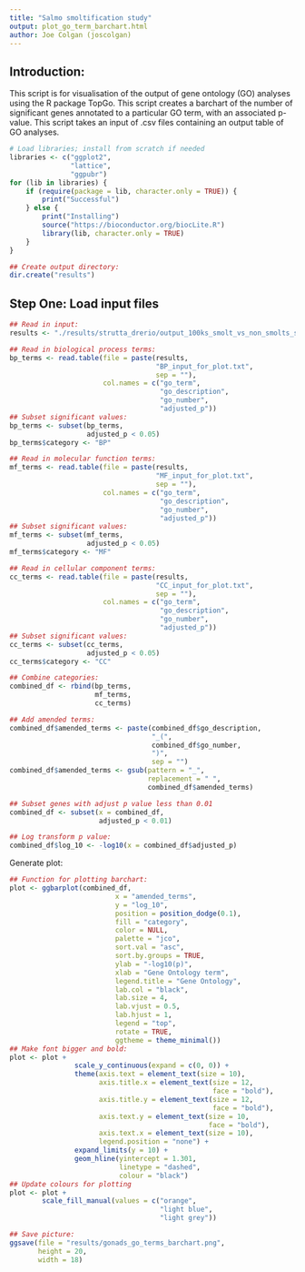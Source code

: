 ```yaml
--- 
title: "Salmo smoltification study"
output: plot_go_term_barchart.html
author: Joe Colgan (joscolgan)
---
```


## Introduction:  
This script is for visualisation of the output of gene ontology (GO) analyses using the R package TopGo.
This script creates a barchart of the number of significant genes annotated to a particular GO term, with an associated p-value. This script takes an input of .csv files containing an output table of GO analyses.

```r
# Load libraries; install from scratch if needed
libraries <- c("ggplot2",
               "lattice",
               "ggpubr")
for (lib in libraries) {
    if (require(package = lib, character.only = TRUE)) {
        print("Successful")
    } else {
        print("Installing")
        source("https://bioconductor.org/biocLite.R")
        library(lib, character.only = TRUE)
    }
}

## Create output directory:
dir.create("results")
```

## Step One: Load input files

```r
## Read in input:
results <- "./results/strutta_drerio/output_100ks_smolt_vs_non_smolts_salt/"

## Read in biological process terms:
bp_terms <- read.table(file = paste(results,
                                    "BP_input_for_plot.txt",
                                    sep = ""),
                       col.names = c("go_term",
                                     "go_description",
                                     "go_number",
                                     "adjusted_p"))
## Subset significant values:
bp_terms <- subset(bp_terms,
                   adjusted_p < 0.05)
bp_terms$category <- "BP"

## Read in molecular function terms:
mf_terms <- read.table(file = paste(results,
                                    "MF_input_for_plot.txt",
                                    sep = ""),
                       col.names = c("go_term",
                                     "go_description",
                                     "go_number",
                                     "adjusted_p"))
## Subset significant values:
mf_terms <- subset(mf_terms,
                   adjusted_p < 0.05)
mf_terms$category <- "MF"

## Read in cellular component terms:
cc_terms <- read.table(file = paste(results,
                                    "CC_input_for_plot.txt",
                                    sep = ""),
                       col.names = c("go_term",
                                     "go_description",
                                     "go_number",
                                     "adjusted_p"))
## Subset significant values:
cc_terms <- subset(cc_terms,
                   adjusted_p < 0.05)
cc_terms$category <- "CC"

## Combine categories:
combined_df <- rbind(bp_terms,
                     mf_terms,
                     cc_terms)

## Add amended terms:
combined_df$amended_terms <- paste(combined_df$go_description,
                                   "_(",
                                   combined_df$go_number,
                                   ")",
                                   sep = "")
combined_df$amended_terms <- gsub(pattern = "_",
                                  replacement = " ",
                                  combined_df$amended_terms)

## Subset genes with adjust p value less than 0.01
combined_df <- subset(x = combined_df,
                      adjusted_p < 0.01)

## Log transform p value:
combined_df$log_10 <- -log10(x = combined_df$adjusted_p)
```

Generate plot:

```r
## Function for plotting barchart:
plot <- ggbarplot(combined_df,
                          x = "amended_terms",
                          y = "log_10",
                          position = position_dodge(0.1),
                          fill = "category",
                          color = NULL,
                          palette = "jco",
                          sort.val = "asc",
                          sort.by.groups = TRUE,
                          ylab = "-log10(p)",
                          xlab = "Gene Ontology term",
                          legend.title = "Gene Ontology",
                          lab.col = "black",
                          lab.size = 4,
                          lab.vjust = 0.5,
                          lab.hjust = 1,
                          legend = "top",
                          rotate = TRUE,
                          ggtheme = theme_minimal())
## Make font bigger and bold:
plot <- plot +
                scale_y_continuous(expand = c(0, 0)) +
                theme(axis.text = element_text(size = 10),
                      axis.title.x = element_text(size = 12,
                                                  face = "bold"),
                      axis.title.y = element_text(size = 12,
                                                  face = "bold"),
                      axis.text.y = element_text(size = 10,
                                                 face = "bold"),
                      axis.text.x = element_text(size = 10),
                      legend.position = "none") +
                expand_limits(y = 10) +
                geom_hline(yintercept = 1.301,
                           linetype = "dashed",
                           colour = "black")
## Update colours for plotting
plot <- plot +
        scale_fill_manual(values = c("orange",
                                     "light blue",
                                     "light grey"))

## Save picture:
ggsave(file = "results/gonads_go_terms_barchart.png",
       height = 20,
       width = 18)
```
